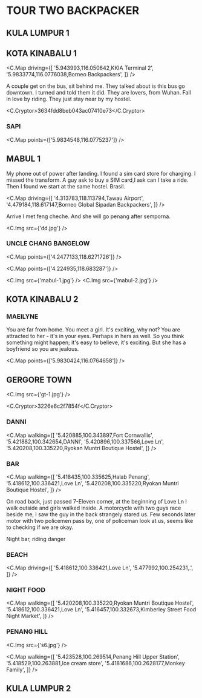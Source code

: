 
# TOUR TWO BACKPACKER

## KULA LUMPUR 1

## KOTA KINABALU 1

<C.Map
  driving={[
    '5.943993,116.050642,KKIA Terminal 2',
    '5.9833774,116.0776038,Borneo Backpackers',
  ]}
/>

A couple get on the bus, sit behind me. They talked about is this bus go downtown.
I turned and told them it did. They are lovers, from Wuhan.
Fall in love by riding. They just stay near by my hostel.

<C.Cryptor>3634fdd8beb043ac07410e73</C.Cryptor>

### SAPI

<C.Map points={['5.9834548,116.0775237']} />

## MABUL 1

My phone out of power after landing. I found a sim card store for charging.
I missed the transform. A guy ask to buy a SIM card,I ask can I take a ride.
Then I found we start at the same hostel. Brasil.

<C.Map
  driving={[
    '4.313783,118.113794,Tawau Airport',
    '4.479184,118.617147,Borneo Global Sipadan Backpackers',
  ]}
/>

Arrive I met feng cheche.
And she will go penang after semporna.

<C.Img src={'dd.jpg'} />

### UNCLE CHANG BANGELOW

<C.Map points={['4.2477133,118.6271726']} />

<C.Map points={['4.224935,118.683287']} />

<C.Img src={'mabul-1.jpg'} />
<C.Img src={'mabul-2.jpg'} />

## KOTA KINABALU 2

### MAEILYNE

You are far from home. You meet a girl. It's exciting, why not? You are attracted to her - it's in your eyes. Perhaps in hers as well. So you think something might happen; it's easy to believe, it's exciting. But she has a boyfriend so you are jealous.

<C.Map points={['5.9830424,116.0764658']} />

## GERGORE TOWN

<C.Img src={'gt-1.jpg'} />

<C.Cryptor>3226e6c2f7854f</C.Cryptor>

### DANNI

<C.Map
  walking={[
    '5.420885,100.343897,Fort Cornwallis',
    '5.421882,100.342654,DANNI',
    '5.420896,100.337566,Love Ln',
    '5.420208,100.335220,Ryokan Muntri Boutique Hostel',
  ]}
/>

### BAR

<C.Map
  walking={[
    '5.418435,100.335625,Halab Penang',
    '5.418612,100.336421,Love Ln',
    '5.420208,100.335220,Ryokan Muntri Boutique Hostel',
  ]}
/>

On road back, just passed 7-Eleven corner, at the beginning of Love Ln I walk outside and girls walked inside.
A motorcycle with two guys race beside me, I saw the guy in the back strangely stared us.
Few seconds later motor with two policemen pass by, one of policeman look at us, seems like to checking if we are okay.

Night bar, riding danger

### BEACH

<C.Map
  driving={[
    '5.418612,100.336421,Love Ln',
    '5.477992,100.254231,.',
  ]}
/>

### NIGHT FOOD

<C.Map
  walking={[
    '5.420208,100.335220,Ryokan Muntri Boutique Hostel',
    '5.418612,100.336421,Love Ln',
    '5.416457,100.332673,Kimberley Street Food Night Market',
  ]}
/>

### PENANG HILL   

<C.Img src={'s6.jpg'} />

<C.Map
  walking={[
    '5.423528,100.269514,Penang Hill Upper Station',
    '5.418529,100.263881,Ice cream store',
    '5.4181686,100.2628177,Monkey Family',
  ]}
/>

## KULA LUMPUR 2
